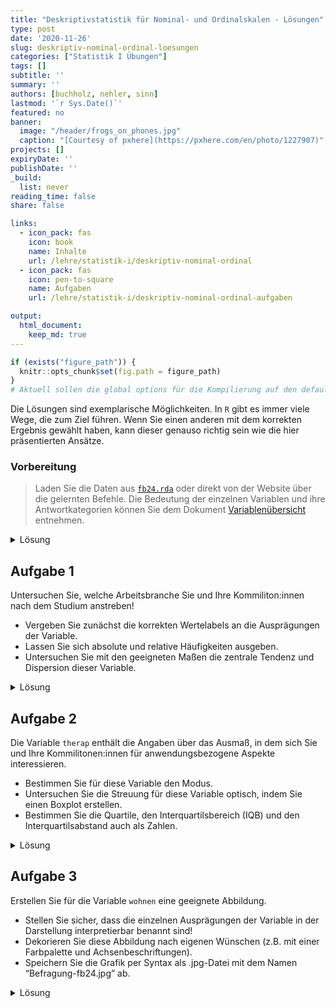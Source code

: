 ```yaml
---
title: "Deskriptivstatistik für Nominal- und Ordinalskalen - Lösungen" 
type: post
date: '2020-11-26' 
slug: deskriptiv-nominal-ordinal-loesungen
categories: ["Statistik I Übungen"] 
tags: [] 
subtitle: ''
summary: '' 
authors: [buchholz, nehler, sinn] 
lastmod: '`r Sys.Date()`'
featured: no
banner:
  image: "/header/frogs_on_phones.jpg"
  caption: "[Courtesy of pxhere](https://pxhere.com/en/photo/1227907)"
projects: []
expiryDate: ''
publishDate: ''
_build:
  list: never
reading_time: false
share: false

links:
  - icon_pack: fas
    icon: book
    name: Inhalte
    url: /lehre/statistik-i/deskriptiv-nominal-ordinal
  - icon_pack: fas
    icon: pen-to-square
    name: Aufgaben
    url: /lehre/statistik-i/deskriptiv-nominal-ordinal-aufgaben

output:
  html_document:
    keep_md: true
---
```


```r
if (exists("figure_path")) {
  knitr::opts_chunk$set(fig.path = figure_path)
}
# Aktuell sollen die global options für die Kompilierung auf den default Einstellungen gelassen werden
```

Die Lösungen sind exemplarische Möglichkeiten. In `R` gibt es immer viele Wege, die zum Ziel führen. Wenn Sie einen anderen mit dem korrekten Ergebnis gewählt haben, kann dieser genauso richtig sein wie die hier präsentierten Ansätze.

### Vorbereitung

> Laden Sie die Daten aus [<i class="fas fa-download"></i> `fb24.rda`](/daten/fb24.rda) oder direkt von der Website über die gelernten Befehle. Die Bedeutung der einzelnen Variablen und ihre Antwortkategorien können Sie dem Dokument [Variablenübersicht](/lehre/statistik-i/variablen.pdf) entnehmen.

<details><summary>Lösung</summary>

Daten laden:

```r
load(url('https://pandar.netlify.app/daten/fb24.rda'))  
```


Überblick über den Datensatz verschaffen:

```r
dim(fb24)
str(fb24)
```

Der Datensatz besteht aus `r nrow(fb24)` Zeilen (Beobachtungen) und `r ncol(fb24)` Spalten (Variablen).

</details>



## Aufgabe 1

Untersuchen Sie, welche Arbeitsbranche Sie und Ihre Kommiliton:innen nach dem Studium anstreben!  

* Vergeben Sie zunächst die korrekten Wertelabels an die Ausprägungen der Variable.  
* Lassen Sie sich absolute und relative Häufigkeiten ausgeben.  
* Untersuchen Sie mit den geeigneten Maßen die zentrale Tendenz und Dispersion dieser Variable.  


<details><summary>Lösung</summary>

**Faktor erstellen**

```r
fb24$ziel <- factor(fb24$ziel,
                        levels = 1:4,
                        labels = c("Wirtschaft", "Therapie", "Forschung", "Andere"))
levels(fb24$ziel)
```

**Absolute und relative Häufigkeiten anfordern**  

```r
table(fb24$ziel)              # absolut
prop.table(table(fb24$ziel))  # relativ
```

**Zentrale Tendenz und Dispersion für nominalskalierte Variablen: Modus, relativer Informationsgehalt**

```r
# Modus
which.max(table(fb24$ziel))
```

```r
#relativer Informationsgehalt
hj <- prop.table(table(fb24$ziel))  # hj erstellen
ln_hj <- log(hj)                    # Logarithmus bestimmen
summand <- ln_hj * hj               # Berechnung fuer jede Kategorie
summe <- sum(summand)               # Gesamtsumme
k <- length(hj)                     # Anzahl Kategorien bestimmen
relInf <- -1/log(k) * summe         # Relativer Informationsgehalt
relInf
```

Der Modus der Variable lautet `r names(which.max(table(fb24$ziel)))` - die meisten Ihres Jahrgangs (*n* = `r max(table(fb24$ziel))` bzw. `r round(max(prop.table(table(fb24$ziel)))*100,2)`%) streben einen Job in diesem Bereich an. Der relative Informationsgehalt der Variable beträgt `r round(relInf, 2)`. Sie sehen hier, dass wir im Code einen kleinen Unterschied zum Tutorial eingebaut haben. Die Anzahl der Kategorien wird nicht mehr durch `dim(tab)` sondern durch `length(hj)` bestimmt. Das Resultat ist nicht verschieden - die Anzahl der Kategorien wird gezählt. Wir wollen somit aber nochmal deutlich machen, dass es in `R` immer sehr viele Wege zu einem Ziel geben kann.

</details>



## Aufgabe 2

Die Variable `therap` enthält die Angaben über das Ausmaß, in dem sich Sie und Ihre Kommilitonen:innen für anwendungsbezogene Aspekte interessieren.

* Bestimmen Sie für diese Variable den Modus.     
* Untersuchen Sie die Streuung für diese Variable optisch, indem Sie einen Boxplot erstellen.  
* Bestimmen Sie die Quartile, den Interquartilsbereich (IQB) und den Interquartilsabstand auch als Zahlen.

<details><summary>Lösung</summary>

**Modus**

```r
which.max(table(fb24$therap))
```

**Häufigkeiten**

```r
table(fb24$therap)
prop.table(table(fb24$therap))
```

Der Modus der Variable `therap` beträgt `r names(which.max(table(fb24$therap)))`, d.h. diese Antwortkategorie wurde am häufigsten genannt (*n* = `r max(table(fb24$therap))` bzw. `r round(max(prop.table(table(fb24$therap)))*100,2)`%).

**Boxplot**

```r
boxplot(fb24$therap)
```

**Quartile**

```r
quantile(fb24$therap, c(.25,.5,.75), na.rm=T)
```

Der Median beträgt `r quantile(fb24$therap, .5, na.rm=T)`. Das 1. und 3. Quartil betragen `r quantile(fb24$therap, .25, na.rm=T)` bzw. `r quantile(fb24$therap, .75, na.rm=T)`. Folglich sind die Grenzen des Interquartilsbereich (IQB) `r quantile(fb24$therap, .25, na.rm=T)` und `r  quantile(fb24$therap, .75, na.rm=T)`. Der Interquartilsabstand (IQA) beträgt `r  quantile(fb24$therap, .75, na.rm=T)-quantile(fb24$therap, .25, na.rm=T)`.

</details>


## Aufgabe 3

Erstellen Sie für die Variable `wohnen` eine geeignete Abbildung.   

* Stellen Sie sicher, dass die einzelnen Ausprägungen der Variable in der Darstellung interpretierbar benannt sind!  
* Dekorieren Sie diese Abbildung nach eigenen Wünschen (z.B. mit einer Farbpalette und Achsenbeschriftungen).
* Speichern Sie die Grafik per Syntax als .jpg-Datei mit dem Namen "Befragung-fb24.jpg" ab.

<details><summary>Lösung</summary>

**Faktor erstellen**

```r
fb24$wohnen <- factor(fb24$wohnen, 
                      levels = 1:4, 
                      labels = c("WG", "bei Eltern", "alleine", "sonstiges"))
```

**Ansprechende Grafik erstellen**

Um eine ansprechende Grafik zu erhalten, können wir einige Argumente anpassen. Hier ist natürlich nur eine beispielhafte Lösung abgebildet.

```r
# Ansprechende Darstellung
barplot(
  # wichtig: Funktion auf Häufigkeitstabelle, nicht die Variable selbst anwenden:
  table(fb24$wohnen),                               
  # aussagekräftiger Titel, inkl. Zeilenumbruch ("\n") 
  main = "Befragung Erstis im WS 24/25:\nAktuelle Wohnsituation", 
  # y-Achsen-Beschriftung:
  ylab = "Häufigkeit",
  # Farben aus einer Farbpalette:
  col = rainbow(10),
  # Platz zwischen Balken minimieren:
  space = 0.1,
  # graue Umrandungen der Balken:
  border = "grey2",
  # Unterscheidlich dichte Schattierungen (statt Füllung) für die vier Balken:
  density = c(50, 75, 25, 50),
  # Richtung, in dem die Schattierung in den vier Balken verläuft
  angle = c(-45, 0, 45, 90),
  # Schriftausrichtung der Achsen horizontal:
  las=2,
  #y-Achse erweitern, sodass mehr Platz zum Titel bleibt:
  ylim = c(0,60))
```

**Speichern (per Syntax)**

```r
jpeg("Befragung-fb24.jpg", width=20, height=10, units="cm", res=200)
barplot(
  table(fb24$wohnen),                               
  main = "Befragung Erstis im WS 24/25:\nAktuelle Wohnsituation", 
  ylab = "Häufigkeit",
  col = rainbow(10),
  space = 0.1,
  border = "grey2",
  density = c(50,75,25,50),
  angle = c(-45,0,45,90),
  las=2,
  ylim = c(0,60))
dev.off()
```

Im Arbeitsverzeichnis sollte die Datei nun vorliegen.


</details>



